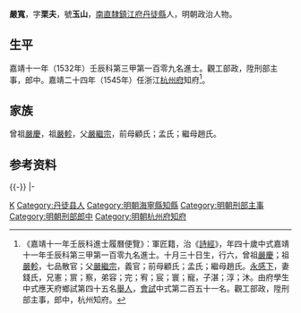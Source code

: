 {{明清人物信息框
| 姓名 = 嚴寬
| 原名 =
| 圖片名稱= 
| 圖片大小 =
| 圖片說明 = 
| 最高職務 =
| 國家 = 大明 
| 爵位 =
| 籍貫 = [[南直隸|南直隸]][[鎮江府|鎮江府]][[丹徒縣|丹徒縣]]
| 族裔 = 
| 旗籍 = 
| 字號 = 字栗夫，號玉山
| 諡號 =
| 出生日期 = 十月三十日
| 出生地點 =
| 逝世日期 = 
| 逝世地點 =
| 墓葬 =
| 配偶 = 錢氏
| 親屬 = 
| 出身 =
* 嘉靖十一年壬辰科同進士出身
| 經歷 =
| 著作 =  
}}
'''嚴寬'''{{BD|1493年||？年||}}，字'''栗夫'''，號'''玉山'''，[[南直隸|南直隸]][[鎮江府|鎮江府]][[丹徒縣|丹徒縣]]人，明朝政治人物。

==生平==
嘉靖十一年（1532年）壬辰科第三甲第一百零九名進士。觀工部政，陞刑部主事，郎中。嘉靖二十四年（1545年）任浙江[[杭州府|杭州府]]知府<ref>《嘉靖十一年壬辰科進士履曆便覽》：軍匠籍，治《[[詩經|詩經]]》，年四十歲中式嘉靖十一年壬辰科第三甲第一百零九名進士。十月三十日生，行六，曾祖[[嚴慶|嚴慶]]；祖[[嚴軫|嚴軫]]，七品散官；父[[嚴繼宗|嚴繼宗]]，義官；前母顧氏；孟氏；繼母趙氏。[[永感下|永感下]]，妻錢氏，兄憲；賔；察，弟容；完；宥；宸；寰；寵，子湛；淳；沐。由府學生中式應天府鄉試第四十五名[[舉人|舉人]]，[[會試|會試]]中式第二百五十一名。觀工部政，陞刑部主事，郎中，杭州知府。</ref>。

==家族==
曾祖[[嚴慶|嚴慶]]，祖[[嚴軫|嚴軫]]，父[[嚴繼宗|嚴繼宗]]，前母顧氏；孟氏；繼母趙氏。

== 参考资料 ==
{{reflist}}

{{-}}
{{start box}}
{{s-off}}
{{s-before|[[胡堯時|胡堯時]]}}
{{s-title|明朝海寧縣知縣|1533年－1538年}}
{{s-after|[[馬雲鵬|馬雲鵬]]}}
|-
{{succession box|[[陳一貫|陳一貫]]|[[季東魯|季東魯]]|明朝杭州府知府|<small>嘉靖二十四年（1545年）上任</small>}}
{{end box}}

{{嘉靖十一年壬辰科殿试金榜}}

{{Authority control}}
{{DEFAULTSORT:Yan嚴}}
[[Category:严姓|K]]
[[Category:丹徒县人|Category:丹徒县人]]
[[Category:明朝海寧縣知縣|Category:明朝海寧縣知縣]]
[[Category:明朝刑部主事|Category:明朝刑部主事]]
[[Category:明朝刑部郎中|Category:明朝刑部郎中]]
[[Category:明朝杭州府知府|Category:明朝杭州府知府]]